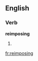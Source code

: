 ==English==

===Verb===
'''reimposing'''

# {{third-person singular of|[[reimpose]]}}

[[fr:reimposing]]